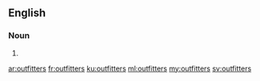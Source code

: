 ==English==

===Noun===
{{head|en|plural}}

# {{plural of|outfitter|lang=en}}

[[ar:outfitters]]
[[fr:outfitters]]
[[ku:outfitters]]
[[ml:outfitters]]
[[my:outfitters]]
[[sv:outfitters]]
